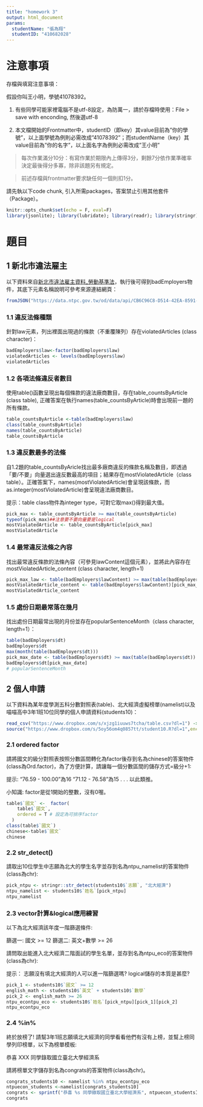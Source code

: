 ```yaml
---
title: "homework 3"
output: html_document
params:
  studentName: "張為翔"
  studentID: "410682028"
---
```


# 注意事項

存檔與填寫注意事項：

假設你叫王小明，學號41078392。

  1. 有些同學可能家裡電腦不是utf-8設定，為防萬一，請於存檔時使用：File > save with enconding, 然後選utf-8

  2. 本文檔開始的Frontmatter中，studentID（即key）其value目前為"你的學號"，以上面學號為例則必需改成"41078392"；而studentName（key）其value目前為"你的名字"，以上面名字為例則必需改成"王小明"
  
> 每次作業滿分10分：有寫作業於期限內上傳得3分，剩餘7分依作業準確率決定最後得分多寡，除非該題另有規定。

> 前述存檔與frontmatter要求缺任何一個則扣1分。

請先執以下code chunk, 引入所需packages，答案禁止引用其他套件（Package）。
```r
knitr::opts_chunk$set(echo = F, eval=F)
library(jsonlite); library(lubridate); library(readr); library(stringr)
```

# 題目

## 1 新北市違法雇主
以下資料來自[新北市違法雇主資料_勞動基準法](https://data.ntpc.gov.tw/od/detail?oid=A3408B16-7B28-4FA5-9834-D147AAE909BF)，執行後可得到badEmployers物件，其底下元素名稱說明可參考來源連結網頁：
```r
fromJSON("https://data.ntpc.gov.tw/od/data/api/CB6C96C8-D514-42EA-8591-0F4447E79C91?$format=json") -> badEmployers
```


### 1.1 違反法條種類
針對law元素，列出裡面出現過的條款（不重覆陳列）存在violatedArticles (class character)：
```r
badEmployers$law<-factor(badEmployers$law)
violatedArticles <- levels(badEmployers$law)
violatedArticles
```

### 1.2 各項法條違反者數目
使用table()函數呈現出每個條款的違法廠商數目，存在table_countsByArticle (class table), 正確答案在執行names(table_countsByArticle)時會出現前一題的所有條款。
```r
table_countsByArticle <-table(badEmployers$law)
class(table_countsByArticle)
names(table_countsByArticle)
table_countsByArticle
```


### 1.3 違反數最多的法條
自1.2題的table_countsByAricle找出最多廠商違反的條款名稱及數目，即透過「要/不要」向量選出違反數最高的項目；結果存在mostViolatedArticle（class table）。正確答案下，names(mostViolatedArticle)會呈現該條款，而as.integer(mostViolatedArticle)會呈現違法廠商數目。

提示：table class物件為integer type，可對它取max()得到最大值。
```r
pick_max <- table_countsByArticle >= max(table_countsByArticle)
typeof(pick_max)##注意要不要向量要是logical
mostViolatedArticle <- table_countsByArticle[pick_max]
mostViolatedArticle
```

### 1.4 最常違反法條之內容
找出最常違反條款的法條內容（可參見lawContent這個元素），並將此內容存在mostViolatedArticle_content (class character, length=1)
```r
pick_max_law <- table(badEmployers$lawContent) >= max(table(badEmployers$lawContent))
mostViolatedArticle_content <- table(badEmployers$lawContent)[pick_max_law]
mostViolatedArticle_content
```

### 1.5 處份日期最常落在幾月######
找出處份日期最常出現的月份並存在popularSentenceMonth（class character, length=1）：
```r
table(badEmployers$dt)
badEmployers$dt
max(month(table(badEmployers$dt)))
pick_max_date <- table(badEmployers$dt) >= max(table(badEmployers$dt))
badEmployers$dt[pick_max_date]
# popularSentenceMonth
```

## 2 個人申請
以下資料為某年度學測五科分數對照表(table)、北大經濟虛擬榜單(namelist)以及喵喵高中3年1班10位同學的個人申請資料(students10)：
```r
read_csv("https://www.dropbox.com/s/xjzg1iuuws7tcha/table.csv?dl=1") -> table
source("https://www.dropbox.com/s/5oy56om4q0857tt/student10.R?dl=1",encoding = "UTF-8")
```


### 2.1 ordered factor
請將國文的級分對照表按照分數區間轉化為factor後存到名為chinese的答案物件(class為Ord.factor)，為了方便計算，請讓每一個分數區間的儲存方式=級分+1:

提示:
"76.59 - 100.00"為16
"71.12 -  76.58"為15
.
.
.
以此類推。

小知識:
factor是從1開始的整數，沒有0喔。
```r
table$`國文` <-  factor(
    table$`國文`,
    ordered = T # 設定為可排序factor
  )
class(table$`國文`)
chinese<-table$`國文`
chinese
```

### 2.2 str_detect()
請取出10位學生中志願為北大的學生名字並存到名為ntpu_namelist的答案物件(class為chr):
```r
pick_ntpu <- stringr::str_detect(students10$`志願`, "北大經濟")
ntpu_namelist <- students10$`姓名`[pick_ntpu]
ntpu_namelist
```

### 2.3 vector計算&logical應用練習
以下為北大經濟該年度一階篩選條件:

篩選一: 國文 >= 12
篩選二: 英文+數學 >= 26

請問取出能進入北大經濟二階面試的學生名單，並存到名為ntpu_eco的答案物件(class為chr):

提示：
志願沒有填北大經濟的人可以進一階篩選嗎?
logical儲存的本質是甚麼?
```r
pick_1 <- students10$`國文` >= 12
english_math <- students10$`英文` + students10$`數學`
pick_2 <- english_math >= 26
ntpu_econtpu_eco <- students10$`姓名`[pick_ntpu][pick_1][pick_2]
ntpu_econtpu_eco
```

### 2.4 %in%
終於放榜了!
請幫3年1班志願填北大經濟的同學看看他們有沒有上榜，並幫上榜同學列印榜單，以下為榜單模板:

恭喜 XXX 同學錄取國立臺北大學經濟系

請將榜單文字儲存到名為congrats的答案物件(class為chr)。
```r
congrats_students10 <- namelist %in% ntpu_econtpu_eco
ntpuecon_students <-namelist[congrats_students10]
congrats <- sprintf("恭喜 %s 同學錄取國立臺北大學經濟系", ntpuecon_students)
congrats
```
